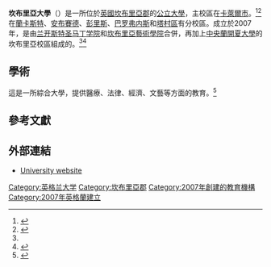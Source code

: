 {{NoteTA
|G1=UK Places
|G2=Unit
}}
{{Infobox university
|name = 坎布里亞大學
|native_name = University of Cumbria
|native_name_lang = en
|image_name = University of Cumbria logo.svg
|established = 2007年8月1日
|type = [[公立大學|公立大學]]
|city = [[卡萊爾市|卡萊爾市]]<br>[[蘭卡斯特_(蘭開夏郡)|蘭卡斯特]]<br>[[安布賽德|安布賽德]]<br>[[彭里斯_(坎布里亞郡)|彭里斯]]<br>[[巴罗弗内斯|巴罗弗内斯]]<br>[[塔村區|塔村區]]
|state =
|country = {{GBR}}
|campus =
|staff =
|chancellor = The Rt Hon Dr John Sentamu，[[約克大主教|Archbishop of York]]
|vice_chancellor = Professor Peter Strike
| students = {{HESA student population|INSTID=0038}}（{{HESA year}}）<ref name="HESA citation">{{HESA citation}}</ref>
| undergrad = {{HESA undergraduate population|INSTID=0038}}（{{HESA year}}）<ref name="HESA citation"/>
| postgrad = {{HESA postgraduate population|INSTID=0038}}（{{HESA year}}）<ref name="HESA citation"/>
|affiliations =
|website = {{url|http://www.cumbria.ac.uk/}}
}}
'''坎布里亞大學'''（{{lang-en|University of Cumbria}}）是一所位於[[英國|英國]][[坎布里亞郡|坎布里亞郡]]的[[公立大學|公立大學]]，主校區在[[卡萊爾市|卡萊爾市]]。<ref>{{cite news | url=http://www.theguardian.com/education/2005/feb/01/highereducation.newuniversities19922012 | title=Green light for University of Cumbria plans | newspaper=[[The_Guardian|The Guardian]] | date=1 February 2005 | last=MacLeod | first=Donald | accessdate=2013-11-20 | archive-date=2013-12-27 | archive-url=https://web.archive.org/web/20131227085749/http://www.theguardian.com/education/2005/feb/01/highereducation.newuniversities19922012 | dead-url=no }}</ref><ref name="BBCopens">{{cite web | url=http://news.bbc.co.uk/1/hi/england/cumbria/6925895.stm | title=County university opens its doors | website=[[BBC_News_Online|BBC News]] | date=1 August 2007 | accessdate=2013-11-20 | archive-date=2007-08-09 | archive-url=https://web.archive.org/web/20070809001449/http://news.bbc.co.uk/1/hi/england/cumbria/6925895.stm | dead-url=no }}</ref>在[[蘭卡斯特_(蘭開夏郡)|蘭卡斯特]]、[[安布賽德|安布賽德]]、[[彭里斯_(坎布里亞郡)|彭里斯]]、[[巴罗弗内斯|巴罗弗内斯]]和[[塔村區|塔村區]]有分校區。成立於2007年，是由[[兰开斯特圣马丁学院|兰开斯特圣马丁学院]]和[[坎布里亞藝術學院|坎布里亞藝術學院]]合併，再加上[[中央蘭開夏大學|中央蘭開夏大學]]的坎布里亞校區組成的。<ref name="BBCopens" /><ref name="Harris report">{{cite web |url=http://www.hefce.ac.uk/news/hefce/2005/cumbrep/ |title=Proposal for a new University of Cumbria welcomed by HEFCE |website=[[The_National_Archives_(United_Kingdom)|The National Archives]] |archiveurl=http://webarchive.nationalarchives.gov.uk/20120118164822/http://www.hefce.ac.uk/news/hefce/2005/cumbrep/ |archivedate=2012-01-18 |accessdate=2013-11-20 |dead-url=no }}</ref>

==學術 ==
{{Infobox UK university rankings
| ARWU_N =
| ARWU_W =
| QS_N =
| QS_W =
| THE_N =
| THE_W =
| THE_NR =
| THE_WR =
| LINE_1 = 0
| Complete = 120
| The_Guardian = 118
| Times/Sunday_Times = 125
| LINE_2 = 0
| TEF = Bronze
}}
這是一所綜合大學，提供醫療、法律、經濟、文藝等方面的教育。<ref>{{cite web|url=https://www.cumbria.ac.uk/study/academic-departments/|title=Fields of study - University of Cumbria|publisher=|accessdate=16 July 2015|archive-date=2020-05-26|archive-url=https://web.archive.org/web/20200526235326/https://www.cumbria.ac.uk/study/academic-departments/|dead-url=no}}</ref>

==參考文獻==
{{Reflist}}

== 外部連結 ==
*[http://www.cumbria.ac.uk University website]{{Wayback|url=http://www.cumbria.ac.uk/ |date=20160708011733 }}

{{Universities in the United Kingdom}}

{{coord|54|53|27|N|2|55|20|W|region:GB_type:landmark_source:kolossus-dewiki|display=title}}

[[Category:英格兰大学|Category:英格兰大学]]
[[Category:坎布里亞郡|Category:坎布里亞郡]]
[[Category:2007年創建的教育機構|Category:2007年創建的教育機構]]
[[Category:2007年英格蘭建立|Category:2007年英格蘭建立]]